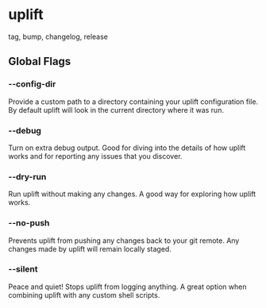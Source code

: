 # uplift

tag, bump, changelog, release

## Global Flags

### --config-dir

Provide a custom path to a directory containing your uplift configuration file. By default uplift will look in the current directory where it was run.

### --debug

Turn on extra debug output. Good for diving into the details of how uplift works and for reporting any issues that you discover.

### --dry-run

Run uplift without making any changes. A good way for exploring how uplift works.

### --no-push

Prevents uplift from pushing any changes back to your git remote. Any changes made by uplift will remain locally staged.

### --silent

Peace and quiet! Stops uplift from logging anything. A great option when combining uplift with any custom shell scripts.

